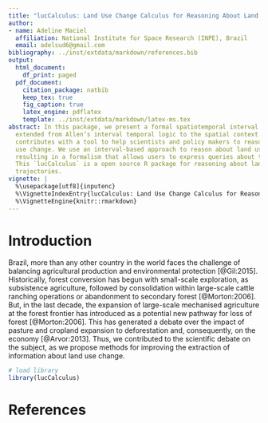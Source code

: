 ```yaml
---
title: "lucCalculus: Land Use Change Calculus for Reasoning About Land Use Change Trajectories"
author:
- name: Adeline Maciel
  affiliation: National Institute for Space Research (INPE), Brazil
  email: adelsud6@gmail.com
bibliography: ../inst/extdata/markdown/references.bib
output:
  html_document: 
    df_print: paged
  pdf_document: 
    citation_package: natbib
    keep_tex: true
    fig_caption: true
    latex_engine: pdflatex
    template: ../inst/extdata/markdown/latex-ms.tex
abstract: In this package, we present a formal spatiotemporal interval logic mechanism
  extended from Allen’s interval temporal logic to the spatial context. The method
  contributes with a tool to help scientists and policy makers to reason about land
  use change. We use an interval-based approach to reason about land use changes trajectories
  resulting in a formalism that allows users to express queries about the land use.
  This `lucCalculus` is a open source R package for reasoning about land use change
  trajectories.
vignette: |
  %\usepackage[utf8]{inputenc}
  %\VignetteIndexEntry{lucCalculus: Land Use Change Calculus for Reasoning About Land Use Change Trajectories}
  %\VignetteEngine{knitr::rmarkdown}
---
```



# Introduction
Brazil, more than any other country in the world faces the challenge of balancing agricultural production and environmental protection [@Gil:2015]. Historically, forest conversion has begun with small-scale exploration, as subsistence agriculture, followed by consolidation within large-scale cattle ranching operations or abandonment to secondary forest [@Morton:2006]. But, in the last decade, the expansion of large-scale mechanised agriculture at the forest frontier has introduced as a potential new pathway for loss of forest [@Morton:2006]. This has generated a debate over the impact of pasture and cropland expansion to deforestation and, consequently, on the economy [@Arvor:2013]. Thus, we contributed to the scientific debate on the subject, as we propose methods for improving the extraction of information about land use change. 

```r
# load library
library(lucCalculus)
```




# References

